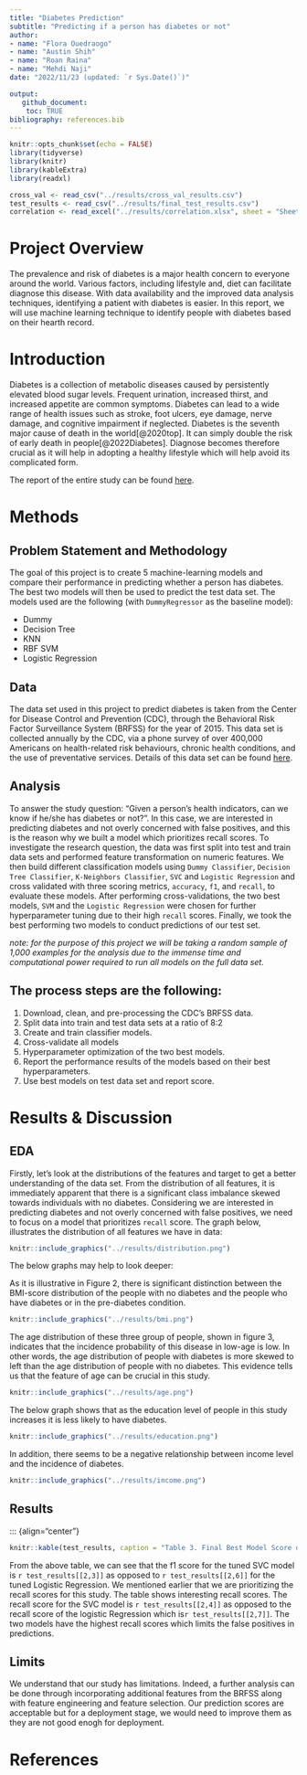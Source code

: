 ```yaml
---
title: "Diabetes Prediction"
subtitle: "Predicting if a person has diabetes or not"
author: 
- name: "Flora Ouedraogo"
- name: "Austin Shih"
- name: "Roan Raina"
- name: "Mehdi Naji"
date: "2022/11/23 (updated: `r Sys.Date()`)"

output:
   github_document:
    toc: TRUE
bibliography: references.bib
---
```


```r
knitr::opts_chunk$set(echo = FALSE)
library(tidyverse)
library(knitr)
library(kableExtra)
library(readxl)
```

```r
cross_val <- read_csv("../results/cross_val_results.csv")
test_results <- read_csv("../results/final_test_results.csv")
correlation <- read_excel("../results/correlation.xlsx", sheet = "Sheet1")
```

# Project Overview

The prevalence and risk of diabetes is a major health concern to everyone around the world. Various factors, including lifestyle and, diet can facilitate diagnose this disease. With data availability and the improved data analysis techniques, identifying a patient with diabetes is easier. In this report, we will use machine learning technique to identify people with diabetes based on their hearth record. 

# Introduction

Diabetes is a collection of metabolic diseases caused by persistently elevated blood sugar levels. Frequent urination, increased thirst, and increased appetite are common symptoms. Diabetes can lead to a wide range of health issues such as  stroke, foot ulcers, eye damage, nerve damage, and cognitive impairment if neglected. Diabetes is the seventh major cause of death in the world[@2020top]. It can simply double the risk of early death in people[@2022Diabetes]. Diagnose becomes therefore crucial as it will help in adopting a healthy lifestyle which will help avoid its complicated form.

The report of the entire study can be found [here](https://github.com/UBC-MDS/diabetes_prediction/tree/main/src).

# Methods

## Problem Statement and Methodology

The goal of this project is to create 5 machine-learning models and compare their performance in predicting whether a person has diabetes. The best two models will then be used to predict the test data set. The models used are the following (with `DummyRegressor` as the baseline model):

-   Dummy
-   Decision Tree
-   KNN
-   RBF SVM
-   Logistic Regression

## Data

The data set used in this project to predict diabetes is taken from the Center for Disease Control and Prevention (CDC), through the Behavioral Risk Factor Surveillance System (BRFSS) for the year of 2015. This data set is collected annually by the CDC, via a phone survey of over 400,000 Americans on health-related risk behaviours, chronic health conditions, and the use of preventative services. Details of this data set can be found [here](https://www.cdc.gov/brfss/annual_data/annual_2015.html).

## Analysis

To answer the study question: "Given a person's health indicators, can we know if he/she has diabetes or not?". In this case, we are interested in predicting diabetes and not overly concerned with false positives, and this is the reason why we built a model which prioritizes recall scores. To investigate the research question, the data was first split into test and train data sets and performed feature transformation on numeric features. We then build different classification models using `Dummy Classifier`, `Decision Tree Classifier`, `K-Neighbors Classifier`, `SVC` and `Logistic Regression` and cross validated with three scoring metrics, `accuracy`, `f1`, and `recall`, to evaluate these models. After performing cross-validations, the two best models, `SVM` and the `Logistic Regression` were chosen for further hyperparameter tuning due to their high `recall` scores. Finally, we took the best performing two models to conduct predictions of our test set.


*note: for the purpose of this project we will be taking a random sample of 1,000 examples for the analysis due to the immense time and computational power required to run all models on the full data set.*

## The process steps are the following:

1.  Download, clean, and pre-processing the CDC's BRFSS data.
2.  Split data into train and test data sets at a ratio of 8:2
3.  Create and train classifier models.
4.  Cross-validate all models
5.  Hyperparameter optimization of the two best models.
6.  Report the performance results of the models based on their best hyperparameters.
7.  Use best models on test data set and report score.

# Results & Discussion

## EDA

Firstly, let's look at the distributions of the features and target to get a better understanding of the data set. From the distribution of all features, it is immediately apparent that there is a significant class imbalance skewed towards individuals with no diabetes. Considering we are interested in predicting diabetes and not overly concerned with false positives, we need to focus on a model that prioritizes `recall` score. The graph below, illustrates the distribution of all features we have in data:

```r
knitr::include_graphics("../results/distribution.png")
```

The below graphs may help to look deeper:

As it is illustrative in Figure 2, there is significant distinction between the BMI-score distribution of the people with no diabetes and the people who have diabetes or in the pre-diabetes condition.

```r
knitr::include_graphics("../results/bmi.png")
```

The age distribution of these three group of people, shown in figure 3, indicates that the incidence probability of this disease in low-age is low. In other words, the age distribution of people with diabetes is more skewed to left than the age distribution of people with no diabetes. This evidence tells us that the feature of age can be crucial in this study.

```r
knitr::include_graphics("../results/age.png")
```

The below graph shows that as the education level of people in this study increases it is less likely to have diabetes.

```r
knitr::include_graphics("../results/education.png")
```

In addition, there seems to be a negative relationship between income level and the incidence of diabetes.

```r
knitr::include_graphics("../results/income.png")
```

## Results

::: {align="center"}

```r
knitr::kable(test_results, caption = "Table 3. Final Best Model Score on Test Data")
```

From the above table, we can see that the f1 score for the tuned SVC model is `r test_results[[2,3]]` as opposed to `r test_results[[2,6]]` for the tuned Logistic Regression. We mentioned earlier that we are prioritizing the recall scores for this study. The table shows interesting recall scores. The recall score for the SVC model is `r test_results[[2,4]]` as opposed to the recall score of the logistic Regression which is`r test_results[[2,7]]`. The two models have the highest recall scores which limits the false positives in predictions.

## Limits

We understand that our study has limitations. Indeed, a further analysis can be done through incorporating additional features from the BRFSS along with feature engineering and feature selection. Our prediction scores are acceptable but for a deployment stage, we would need to improve them as they are not good enogh for deployment. 

# References
